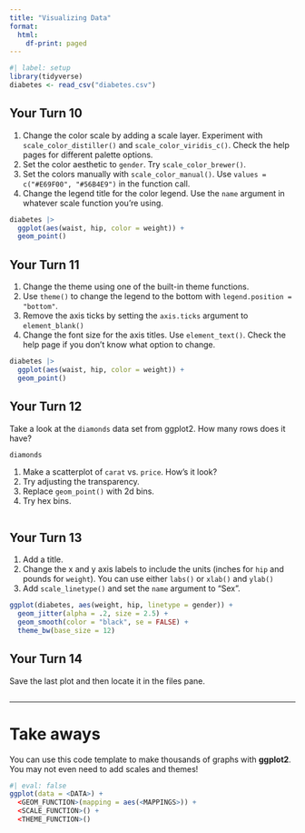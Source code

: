 ```yaml
---
title: "Visualizing Data"
format:
  html:
    df-print: paged
---
```


```r
#| label: setup
library(tidyverse)
diabetes <- read_csv("diabetes.csv")
```

## Your Turn 10

1. Change the color scale by adding a scale layer. Experiment with `scale_color_distiller()` and `scale_color_viridis_c()`. Check the help pages for different palette options.
2. Set the color aesthetic to `gender`. Try `scale_color_brewer()`.
3. Set the colors manually with `scale_color_manual()`. Use `values = c("#E69F00", "#56B4E9")` in the function call.
4. Change the legend title for the color legend. Use the `name` argument in whatever scale function you're using.

```r
diabetes |> 
  ggplot(aes(waist, hip, color = weight)) + 
  geom_point()
```

## Your Turn 11

1. Change the theme using one of the built-in theme functions. 
2. Use `theme()` to change the legend to the bottom with `legend.position = "bottom"`.
3. Remove the axis ticks by setting the `axis.ticks` argument to `element_blank()`
4. Change the font size for the axis titles. Use `element_text()`. Check the help page if you don't know what option to change.

```r
diabetes |> 
  ggplot(aes(waist, hip, color = weight)) + 
  geom_point() 
```

## Your Turn 12

Take a look at the `diamonds` data set from ggplot2. How many rows does it have?

```r
diamonds
```

1. Make a scatterplot of `carat` vs. `price`. How's it look?
2. Try adjusting the transparency. 
3. Replace `geom_point()` with 2d bins.
4. Try hex bins.

```r

```

## Your Turn 13

1. Add a title. 
2. Change the x and y axis labels to include the units (inches for `hip` and pounds for `weight`). You can use either `labs()` or `xlab()` and `ylab()`
3. Add `scale_linetype()` and set the `name` argument to "Sex".

```r
ggplot(diabetes, aes(weight, hip, linetype = gender)) +
  geom_jitter(alpha = .2, size = 2.5) +
  geom_smooth(color = "black", se = FALSE) + 
  theme_bw(base_size = 12)
```


## Your Turn 14

Save the last plot and then locate it in the files pane.

```r

```

***

# Take aways

You can use this code template to make thousands of graphs with **ggplot2**. You may not even need to add scales and themes!

```r
#| eval: false
ggplot(data = <DATA>) +
  <GEOM_FUNCTION>(mapping = aes(<MAPPINGS>)) +
  <SCALE_FUNCTION>() + 
  <THEME_FUNCTION>()
```

